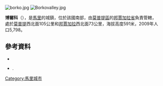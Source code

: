 [[Image:borko.jpg|right]]
[[Image:Borkovalley.jpg|right]]

{{Coord|14|57|0|N|3|21|14|W|display=title}}

'''博爾科'''（{{lang-fr|Borko}}），是[[馬里|馬里]]的城鎮，位於該國南部，由[[莫普提區|莫普提區]]的[[邦賈加拉省|邦賈加拉省]]負責管轄，處於[[莫普提|莫普提]]西北面105公里和[[邦賈加拉|邦賈加拉]]西北面73公里，海拔高度591米，2009年人口5,798。

==參考資料==
*{{citation
 |url         = http://instat.gov.ml/documentation/mopti.pdf
 |publisher   = République de Mali: Institut National de la Statistique
 |title       = Resultats Provisoires RGPH 2009 (Région de Mopti)
 |language    = fr
 |deadurl     = yes
 |archiveurl  = https://www.webcitation.org/6AnaIKCNv?url=http://instat.gov.ml/documentation/mopti.pdf
 |archivedate = 2012-09-19
 |accessdate  = 2015-07-17
}}
*{{citation | title=Plan de Sécurité Alimentaire Commune Rurale de Borko 2006-2010 | publisher=Commissariat à la Sécurité Alimentaire, République du Mali, USAID-Mali | year=2006 | url=http://www.aec.msu.edu/fs2/mali_fd_strtgy/plans/mopti/bandiagara/psa_borko.pdf | language=fr | deadurl=yes | archiveurl=https://web.archive.org/web/20120917012249/http://www.aec.msu.edu/fs2/mali_fd_strtgy/plans/mopti/bandiagara/psa_borko.pdf | archivedate=2012年9月17日 | df= | accessdate=2015年7月17日 }}.

{{莫普提區}}

[[Category:馬里城市|Category:馬里城市]]


{{Mali-geo-stub}}